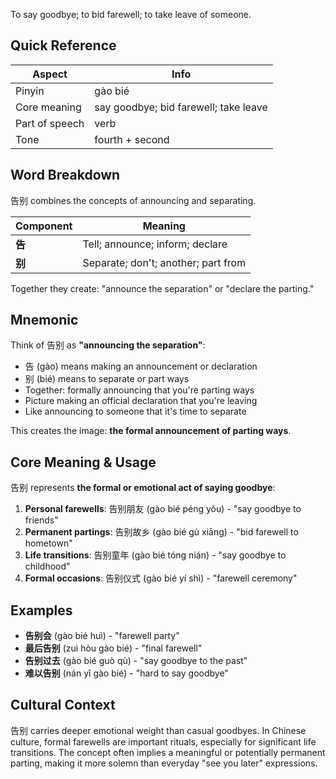 To say goodbye; to bid farewell; to take leave of someone.

## Quick Reference

| Aspect         | Info                                  |
| -------------- | ------------------------------------- |
| Pinyin         | gào bié                               |
| Core meaning   | say goodbye; bid farewell; take leave |
| Part of speech | verb                                  |
| Tone           | fourth + second                       |

## Word Breakdown

告别 combines the concepts of announcing and separating.

| Component | Meaning                             |
| --------- | ----------------------------------- |
| **告**    | Tell; announce; inform; declare     |
| **别**    | Separate; don't; another; part from |

Together they create: "announce the separation" or "declare the parting."

## Mnemonic

Think of 告别 as **"announcing the separation"**:

- 告 (gào) means making an announcement or declaration
- 别 (bié) means to separate or part ways
- Together: formally announcing that you're parting ways
- Picture making an official declaration that you're leaving
- Like announcing to someone that it's time to separate

This creates the image: **the formal announcement of parting ways**.

## Core Meaning & Usage

告别 represents **the formal or emotional act of saying goodbye**:

1. **Personal farewells**: 告别朋友 (gào bié péng yǒu) - "say goodbye to friends"
2. **Permanent partings**: 告别故乡 (gào bié gù xiāng) - "bid farewell to hometown"
3. **Life transitions**: 告别童年 (gào bié tóng nián) - "say goodbye to childhood"
4. **Formal occasions**: 告别仪式 (gào bié yí shì) - "farewell ceremony"

## Examples

- **告别会** (gào bié huì) - "farewell party"
- **最后告别** (zuì hòu gào bié) - "final farewell"
- **告别过去** (gào bié guò qù) - "say goodbye to the past"
- **难以告别** (nán yǐ gào bié) - "hard to say goodbye"

## Cultural Context

告别 carries deeper emotional weight than casual goodbyes. In Chinese culture, formal farewells are
important rituals, especially for significant life transitions. The concept often implies a
meaningful or potentially permanent parting, making it more solemn than everyday "see you later"
expressions.
